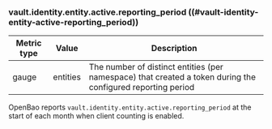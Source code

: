 ### vault.identity.entity.active.reporting_period ((#vault-identity-entity-active-reporting_period))

Metric type | Value    | Description
----------- | -------- | -----------
gauge       | entities | The number of distinct entities (per namespace) that created a token during the configured reporting period

OpenBao reports `vault.identity.entity.active.reporting_period` at the start of
each month when client counting is enabled.
